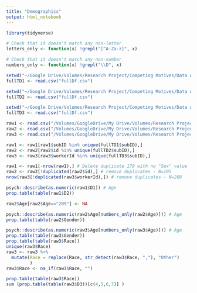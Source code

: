```yaml
---
title: "Demographics"
output: html_notebook
---
```


```r
library(tidyverse)
```

```r
# Check that it doesn't match any non-letter
letters_only <- function(x) !grepl("[^A-Za-z]", x)

# Check that it doesn't match any non-number
numbers_only <- function(x) !grepl("\\D", x)
```


```r
setwd("~/Google Drive/Volumes/Research Project/Competing Motives/Data Analysis/")
fullTD1 <- read.csv("fullDf.csv")
```

```r
setwd("~/Google Drive/Volumes/Research Project/Competing Motives/Data Analysis/Study2/output/")
fullTD2 <- read.csv("fullDf.csv")
```

```r
setwd("~/Google Drive/Volumes/Research Project/Competing Motives/Data Analysis/Study3/output/")
fullTD3 <- read.csv("fullDf.csv")
```

```r
raw1 <- read.csv("/Volumes/GoogleDrive/My Drive/Volumes/Research Project/Competing Motives/Data Analysis/input/Raw Qualtrics/reducedChoiceText1.csv")
raw2 <- read.csv("/Volumes/GoogleDrive/My Drive/Volumes/Research Project/Competing Motives/Data Analysis/input/Raw Qualtrics/reducedChoiceText2.csv")
raw3 <- read.csv("/Volumes/GoogleDrive/My Drive/Volumes/Research Project/Competing Motives/Data Analysis/input/Raw Qualtrics/reducedChoiceText3.csv")
```

```r
raw1 <- raw1[raw1$subID %in% unique(fullTD1$subID),]
raw2 <- raw2[raw2$id %in% unique(fullTD2$subID),]
raw3 <- raw3[raw3$workerId %in% unique(fullTD3$subID),]

raw1 <- raw1[-nrow(raw1),] # Delete duplicate 179 with no "Sex" value
raw2 <- raw2[!duplicated(raw2$id),] # remove duplicates - N=105
nrow(raw3[!duplicated(raw3$workerId),]) # remove duplicates - N=208
```

```r
psych::describe(as.numeric(raw1$D1)) # Age
prop.table(table(raw1$D2))
```

```r
raw2$Age[raw2$Age=="209"] <- NA

psych::describe(as.numeric(raw2$Age[numbers_only(raw2$Age)])) # Age
prop.table(table(raw2$Gender))
```

```r

psych::describe(as.numeric(raw3$Age[numbers_only(raw3$Age)])) # Age
prop.table(table(raw3$Gender))
prop.table(table(raw3$Race))
unique(raw3$Race)
raw3 <- raw3 %>%
  mutate(Race = replace(Race, str_detect(raw3$Race, ","), "Other")
         )
raw3$Race <- na_if(raw3$Race, "")

prop.table(table(raw3$Race))
sum (prop.table(table(raw3$D3))[c(4,5,6,7)] )
```

